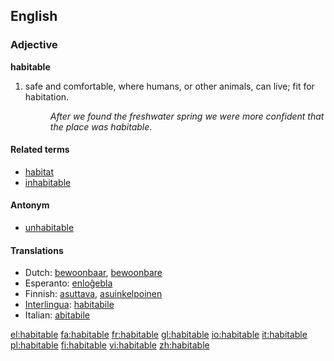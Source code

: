 ==English==
=== Adjective ===
'''habitable'''

# safe and comfortable, where humans, or other animals, can live; fit for habitation.
#:''After we found the freshwater spring we were more confident that the place was habitable''.

==== Related terms ====
*[[habitat]]
*[[inhabitable]]

==== Antonym ====
*[[unhabitable]]

==== Translations ====
*Dutch: [[bewoonbaar]], [[bewoonbare]]
*Esperanto: [[enloĝebla]]
*Finnish: [[asuttava]], [[asuinkelpoinen]]
*[[Interlingua]]: [[habitabile]]
*Italian: [[abitabile]]

[[el:habitable]]
[[fa:habitable]]
[[fr:habitable]]
[[gl:habitable]]
[[io:habitable]]
[[it:habitable]]
[[pl:habitable]]
[[fi:habitable]]
[[vi:habitable]]
[[zh:habitable]]